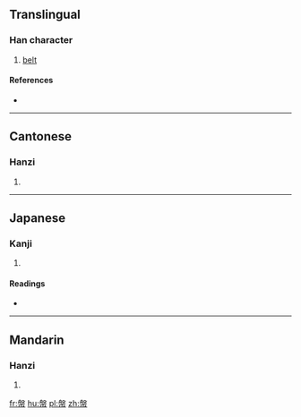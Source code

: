 ==Translingual==

===Han character===
{{Han char|rn=50|rad=巾|as=10|sn=13|four=2722<sub>7</sub>|canj=竹水中月 (HELB)|ids=⿱[[般]][[巾]]}}

# [[belt]]

====References====
* {{Han ref|kx=0334.390|dkj=09019|hdz=10750.100|uh=5E4B|ud=24139|bh=DD5C|bd=56668}}

----

==Cantonese==

===Hanzi===
{{yue-hanzi|jyut=[[pun4]]|y=pun4}}

# {{defn|lang=yue|sort=巾10}}

----

==Japanese==

===Kanji===
{{ja-kanji|grade=|rs=巾10}}

# {{defn|lang=ja|sort=巾10}}

====Readings====
* {{ja-readings|on=[[はん]] (han), [[ばん]] (ban)|kun=[[あたまのかざり]] (atamanokazari)}}

----

==Mandarin==

===Hanzi===
{{cmn-hanzi|pin=[[pán]] ([[pan2]])|wg=p'an<sup>2</sup>}}

# {{defn|lang=cmn|sort=巾10}}

[[fr:幋]]
[[hu:幋]]
[[pl:幋]]
[[zh:幋]]